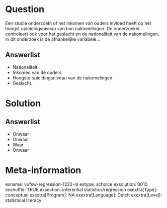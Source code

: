 Question
========
Een studie onderzoekt of het inkomen van ouders invloed heeft op het hoogst opleidingsniveau van hun nakomelingen. De onderzoeker controleert ook voor het geslacht en de nationaliteit van de nakomelingen. In dit onderzoek is de afhankelijke variabele...

Answerlist
----------
* Nationaliteit.
* Inkomen van de ouders.
* Hoogste opleidingsniveau van de nakomelingen.
* Geslacht.

Solution
========

Answerlist
----------
* Onwaar
* Onwaar
* Waar
* Onwaar

Meta-information
================
exname: vufsw-regression-1222-nl
extype: schoice
exsolution: 0010
exshuffle: TRUE
exsection: inferential statistics/regression
exextra[Type]: conceptual
exextra[Program]: NA
exextra[Language]: Dutch
exextra[Level]: statistical literacy

